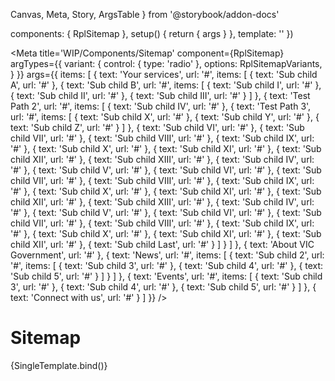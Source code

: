   Canvas,
  Meta,
  Story,
  ArgsTable
} from '@storybook/addon-docs'

  components: { RplSitemap },
  setup() {
    return { args }
  },
  template: '<RplSitemap v-bind="args" />'
})

<Meta
  title='WIP/Components/Sitemap'
  component={RplSitemap}
  argTypes={{
    variant: {
      control: { type: 'radio' },
      options: RplSitemapVariants,
    }
  }}
  args={{
    items: [
      {
        text: 'Your services',
        url: '#',
        items: [
          { text: 'Sub child A', url: '#' },
          {
            text: 'Sub child B',
            url: '#',
            items: [
              { text: 'Sub child I', url: '#' },
              { text: 'Sub child II', url: '#' },
              { text: 'Sub child III', url: '#' }
            ]
          },
          {
            text: 'Test Path 2',
            url: '#',
            items: [
              { text: 'Sub child IV', url: '#' },
              {
                text: 'Test Path 3',
                url: '#',
                items: [
                  { text: 'Sub child X', url: '#' },
                  { text: 'Sub child Y', url: '#' },
                  { text: 'Sub child Z', url: '#' }
                ]
              },
              { text: 'Sub child VI', url: '#' },
              { text: 'Sub child VII', url: '#' },
              { text: 'Sub child VIII', url: '#' },
              { text: 'Sub child IX', url: '#' },
              { text: 'Sub child X', url: '#' },
              { text: 'Sub child XI', url: '#' },
              { text: 'Sub child XII', url: '#' },
              { text: 'Sub child XIII', url: '#' },
              { text: 'Sub child IV', url: '#' },
              { text: 'Sub child V', url: '#' },
              { text: 'Sub child VI', url: '#' },
              { text: 'Sub child VII', url: '#' },
              { text: 'Sub child VIII', url: '#' },
              { text: 'Sub child IX', url: '#' },
              { text: 'Sub child X', url: '#' },
              { text: 'Sub child XI', url: '#' },
              { text: 'Sub child XII', url: '#' },
              { text: 'Sub child XIII', url: '#' },
              { text: 'Sub child IV', url: '#' },
              { text: 'Sub child V', url: '#' },
              { text: 'Sub child VI', url: '#' },
              { text: 'Sub child VII', url: '#' },
              { text: 'Sub child VIII', url: '#' },
              { text: 'Sub child IX', url: '#' },
              { text: 'Sub child X', url: '#' },
              { text: 'Sub child XI', url: '#' },
              { text: 'Sub child XII', url: '#' },
              { text: 'Sub child Last', url: '#' }
            ]
          }
        ]
      },
      { text: 'About VIC Government', url: '#' },
      {
        text: 'News',
        url: '#',
        items: [
          {
            text: 'Sub child 2',
            url: '#',
            items: [
              { text: 'Sub child 3', url: '#' },
              { text: 'Sub child 4', url: '#' },
              { text: 'Sub child 5', url: '#' }
            ]
          }
        ]
      },
      {
        text: 'Events',
        url: '#',
        items: [
          { text: 'Sub child 3', url: '#' },
          { text: 'Sub child 4', url: '#' },
          { text: 'Sub child 5', url: '#' }
        ]
      },
      { text: 'Connect with us', url: '#' }
    ]
  }}
/>

# Sitemap

<ArgsTable of={RplSitemap} />

<Canvas>
  <Story
    name='Sitemap'
    play={a11yStoryCheck}
  >
    {SingleTemplate.bind()}
  </Story>
</Canvas>
